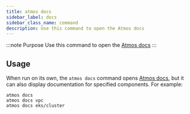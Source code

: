 ```yaml
---
title: atmos docs
sidebar_label: docs
sidebar_class_name: command
description: Use this command to open the Atmos docs
---
```


:::note Purpose
Use this command to open the [Atmos docs](https://atmos.tools/)
:::

<Screengrab title="atmos docs --help" slug="atmos-docs--help" />

## Usage

When run on its own, the `atmos docs` command opens [Atmos docs](https://atmos.tools/), but it can also display documentation for specified components. For example:

```shell
atmos docs
atmos docs vpc
atmos docs eks/cluster
```